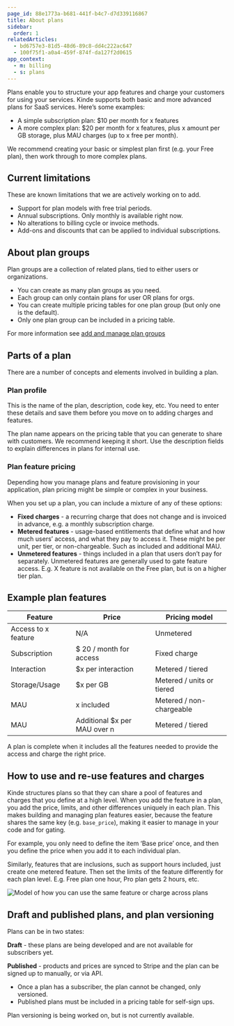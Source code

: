 ```yaml
---
page_id: 88e1773a-b681-441f-b4c7-d7d339116867
title: About plans
sidebar:
  order: 1
relatedArticles:
  - bd6757e3-81d5-48d6-89c8-dd4c222ac647
  - 100f75f1-a0a4-459f-874f-da127f2d0615
app_context:
  - m: billing
  - s: plans
---
```


Plans enable you to structure your app features and charge your customers for using your services. Kinde supports both basic and more advanced plans for SaaS services. Here’s some examples:

- A simple subscription plan: $10 per month for x features
- A more complex plan: $20 per month for x features, plus x amount per GB storage, plus MAU charges (up to x free per month).

We recommend creating your basic or simplest plan first (e.g. your Free plan), then work through to more complex plans.

## Current limitations

These are known limitations that we are actively working on to add.

- Support for plan models with free trial periods.
- Annual subscriptions. Only monthly is available right now.
- No alterations to billing cycle or invoice methods.
- Add-ons and discounts that can be applied to individual subscriptions.

## About plan groups

Plan groups are a collection of related plans, tied to either users or organizations. 

- You can create as many plan groups as you need. 
- Each group can only contain plans for user OR plans for orgs.
- You can create multiple pricing tables for one plan group (but only one is the default). 
- Only one plan group can be included in a pricing table.

For more information see [add and manage plan groups](/billing/manage-plans/add-manage-plan-groups/)

## Parts of a plan

There are a number of concepts and elements involved in building a plan.

### Plan profile

This is the name of the plan, description, code key, etc. You need to enter these details and save them before you move on to adding charges and features.

The plan name appears on the pricing table that you can generate to share with customers. We recommend keeping it short. Use the description fields to explain differences in plans for internal use.

### Plan feature pricing

Depending how you manage plans and feature provisioning in your application, plan pricing might be simple or complex in your business.

When you set up a plan, you can include a mixture of any of these options:

- **Fixed charges** - a recurring charge that does not change and is invoiced in advance, e.g. a monthly subscription charge.
- **Metered features** - usage-based entitlements that define what and how much users’ access, and what they pay to access it. These might be per unit, per tier, or non-chargeable. Such as included and additional MAU.
- **Unmetered features** - things included in a plan that users don’t pay for separately. Unmetered features are generally used to gate feature access. E.g. X feature is not available on the Free plan, but is on a higher tier plan.

## Example plan features

| Feature             | Price                        | Pricing model             |
| ------------------- | ---------------------------- | ------------------------- |
| Access to x feature | N/A                          | Unmetered                 |
| Subscription        | $ 20 / month for access      | Fixed charge              |
| Interaction         | $x per interaction           | Metered / tiered          |
| Storage/Usage       | $x per GB                    | Metered / units or tiered |
| MAU                 | x included                   | Metered / non-chargeable  |
| MAU                 | Additional $x per MAU over n | Metered / tiered          |

A plan is complete when it includes all the features needed to provide the access and charge the right price.

## How to use and re-use features and charges

Kinde structures plans so that they can share a pool of features and charges that you define at a high level. When you add the feature in a plan, you add the price, limits, and other differences uniquely in each plan. This makes building and managing plan features easier, because the feature shares the same key (e.g. `base_price`), making it easier to manage in your code and for gating.

For example, you only need to define the item ‘Base price’ once, and then you define the price when you add it to each individual plan.

Similarly, features that are inclusions, such as support hours included, just create one metered feature. Then set the limits of the feature differently for each plan level. E.g. Free plan one hour, Pro plan gets 2 hours, etc. 

![Model of how you can use the same feature or charge across plans](https://imagedelivery.net/skPPZTHzSlcslvHjesZQcQ/190e7ba8-ba26-4fb6-57b4-a4d6b9fec700/public)

## Draft and published plans, and plan versioning

Plans can be in two states:

**Draft** - these plans are being developed and are not available for subscribers yet.

**Published** - products and prices are synced to Stripe and the plan can be signed up to manually, or via API.

- Once a plan has a subscriber, the plan cannot be changed, only versioned.
- Published plans must be included in a pricing table for self-sign ups.

Plan versioning is being worked on, but is not currently available.
